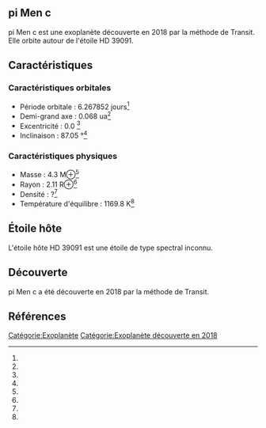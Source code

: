== pi Men c ==

{{Infobox Exoplanète
| nom = pi Men c
| image = 
| légende = 
| étoile = HD 39091
| constellation = 
| ascension_droite = 
| déclinaison = 
| distance = ?
| type_spectral = ?
| masse = 4.3 M⊕<ref></ref>
| rayon = 2.11 R⊕<ref></ref>
| densité = ?<ref></ref>
| gravité = ?<ref></ref>
| température = 1169.8 K<ref></ref>
| période = 6.267852 j<ref></ref>
| demi_grand_axe = 0.068 ua<ref></ref>
| excentricité = 0.0 <ref></ref>
| inclinaison = 87.05 °<ref></ref>
| méthode_découverte = Transit
| date_découverte = 2018
| statut = Confirmée
}}

pi Men c est une exoplanète découverte en 2018 par la méthode de Transit. Elle orbite autour de l'étoile HD 39091.

== Caractéristiques ==

=== Caractéristiques orbitales ===
* Période orbitale : 6.267852 jours<ref></ref>
* Demi-grand axe : 0.068 ua<ref></ref>
* Excentricité : 0.0 <ref></ref>
* Inclinaison : 87.05 °<ref></ref>

=== Caractéristiques physiques ===
* Masse : 4.3 M⊕<ref></ref>
* Rayon : 2.11 R⊕<ref></ref>
* Densité : ?<ref></ref>
* Température d'équilibre : 1169.8 K<ref></ref>

== Étoile hôte ==

{{Infobox Étoile
| nom = HD 39091
| image = 
| légende = 
| constellation = 
| ascension_droite = 
| déclinaison = 
| distance = ?
| type_spectral = ?
| magnitude_absolue = 
| magnitude_apparente = 
| masse = ?<ref></ref>
| rayon = ?<ref></ref>
| température = ?<ref></ref>
| métallicité = ?<ref></ref>
| âge = ?<ref></ref>
}}

L'étoile hôte HD 39091 est une étoile de type spectral inconnu.

== Découverte ==

pi Men c a été découverte en 2018 par la méthode de Transit.

== Références ==
<references />

[[Catégorie:Exoplanète]]
[[Catégorie:Exoplanète découverte en 2018]]
